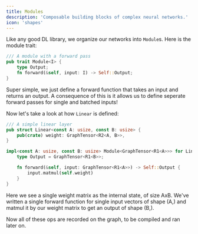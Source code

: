 ```yaml
---
title: Modules
description: 'Composable building blocks of complex neural networks.'
icon: 'shapes'
---
```


Like any good DL library, we organize our networks into `Module`s. Here is the module trait:
```rust
/// A module with a forward pass
pub trait Module<I> {
    type Output;
    fn forward(&self, input: I) -> Self::Output;
}
```
Super simple, we just define a forward function that takes an input and returns an output. A consequence of this is it allows us to define seperate forward passes for single and batched inputs!

Now let's take a look at how `Linear` is defined:
```rust
/// A simple linear layer
pub struct Linear<const A: usize, const B: usize> {
    pub(crate) weight: GraphTensor<R2<A, B>>,
}

impl<const A: usize, const B: usize> Module<GraphTensor<R1<A>>> for Linear<A, B> {
    type Output = GraphTensor<R1<B>>;

    fn forward(&self, input: GraphTensor<R1<A>>) -> Self::Output {
        input.matmul(self.weight)
    }
}
```
Here we see a single weight matrix as the internal state, of size AxB. We've written a single forward function for single input vectors of shape (A,) and matmul it by our weight matrix to get an output of shape (B,).

Now all of these ops are recorded on the graph, to be compiled and ran later on.